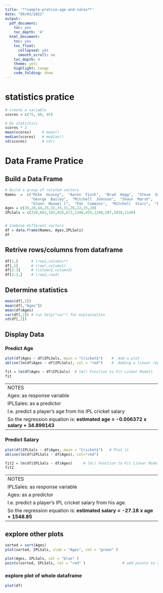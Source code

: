 ```yaml
---
title: '**sample-pratice-age-and-sales**'
date: "09/03/2022"
output:
  pdf_document:
    toc: yes
    toc_depth: '4'
  html_document:
    toc: yes
    toc_float:
      collapsed: yes
      smooth_scroll: no
    toc_depth: 4
    theme: yeti
    highlight: tango
    code_folding: show
---
```


# statistics pratice
```r
# create a variable 
scores = c(75, 80, 85)

# Do statistics
scores * 2
mean(scores)     # mean()
median(scores)   # median()
sd(scores)       # sd()
```

# Data Frame Pratice
## Build a Data Frame 
```r
# Build a group of related vectors
Names  =  c("Mike  Hussey",  "Aaron  Finch",  "Brad  Hogg",  "Steve  Smith",
            "George  Bailey",  "Mitchell  Johnson",  "Shaun  Marsh",  
            "Glenn  Maxwel l",  "Pat  Cummins",  "Mitchell  Starc",  "David  Warner")
Ages = c(39,28,44,25,32,33,31,26,22,25,28)
IPLSals = c(310,662,103,828,672,1340,455,1240,207,1030,1140)


# Combine different vectors
df = data.frame(Names, Ages,IPLSals)
df
```
## Retrive rows/columns from dataframe
```r
df[1,]      # (row1,columns*)
df[,1]      # (row*,column1)
df[2:3]     # (column2,column3)
df[2:3,]    # (row2,row3)
```

## Determine statistics
```r
mean(df[,2])
mean(df[,"Ages"])
mean(df$Ages)
var(df[,2]) # run help("var") for explaination
sd(df[,2])
```

##  Display Data 
### Predict Age
```r
plot(df$Ages ~ df$IPLSals, main = "Cricket$")    #  Add a plot
abline(lm(df$Ages ~ df$IPLSals), col = "red")    #  Adding a linear regression
```
```r
fit = lm(df$Ages ~ df$IPLSals)  # lm() Function to Fit Linear Models
fit
```

-----------------------------------------------------------
NOTES
Ages: as response variable
IPLSales: as a predictor
I.e. predict a player’s age from his IPL cricket salary
So the regression equation is: **estimated age = -0.006372 x salary + 34.899143**
-------------------------------------------------------------

### Predict Salary 
```r
plot(df$IPLSals ~ df$Ages, main = "Cricket$")   # Plot it 
abline(lm(df$IPLSals ~ df$Ages), col="red")
```
```r
fit2 = lm(df$IPLSals ~ df$Ages)     # lm() Function to Fit Linear Models
fit2
```

-----------------------------------------------------------
NOTES
IPLSales: as response variable
Ages: as a predictor
I.e. predict a player’s IPL cricket salary from his age. 
So the regression equation is: **estimated salary = -27.18 x age + 1548.85**
-------------------------------------------------------------

## explore other plots
```r
sorted = sort(Ages)
plot(sorted, IPLSals, xlab = "Ages", col = "green" )
```
```r
plot(Ages, IPLSals, col = "blue" )
points(sorted, IPLSals, col = "red" )                 # add points to a plot
```

### explore plot of whole dataframe 
```r
plot(df)
```